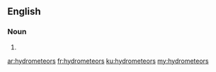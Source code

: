 ==English==

===Noun===
{{head|en|plural}}

# {{plural of|hydrometeor|lang=en}}

[[ar:hydrometeors]]
[[fr:hydrometeors]]
[[ku:hydrometeors]]
[[my:hydrometeors]]